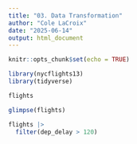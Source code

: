 ```yaml
---
title: "03. Data Transformation"
author: "Cole LaCroix"
date: "2025-06-14"
output: html_document
---
```


```r
knitr::opts_chunk$set(echo = TRUE)
```

```r
library(nycflights13)
library(tidyverse)
```

```r
flights
```

```r
glimpse(flights)
```

```r
flights |>
  filter(dep_delay > 120)
```

```r

```

































